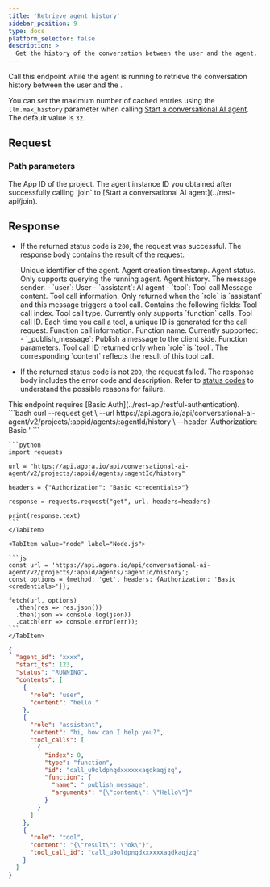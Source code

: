 ```yaml
---
title: 'Retrieve agent history'
sidebar_position: 9
type: docs
platform_selector: false
description: >
  Get the history of the conversation between the user and the agent.
---
```




<RestAPILayout>
  <LeftColumn
    title={frontMatter.title}
    method="GET"
    endpoint="https://api.agora.io/api/conversational-ai-agent/v2/projects/{appid}/agents/{agentId}/history"
  >

Call this endpoint while the agent is running to retrieve the conversation history between the user and the <Vpd k="AGENT" />.

You can set the maximum number of cached entries using the `llm.max_history` parameter when calling [Start a conversational AI agent](../rest-api/join). The default value is `32`.

## Request

### Path parameters

<PathParameter name="appid" type="string" required={true}>
  The App ID of the project.
</PathParameter>
<PathParameter name="agentId" type="string" required={true}>
  The agent instance ID you obtained after successfully calling `join` to [Start a conversational AI agent](../rest-api/join).
</PathParameter>

## Response

- If the returned status code is `200`, the request was successful. The response body contains the result of the request.

  <ParameterList title="OK">
    <Parameter name="agent_id" type="string">
      Unique identifier of the agent.
    </Parameter>
    
    <Parameter name="start_ts" type="integer">
      Agent creation timestamp.
    </Parameter>

    <Parameter name="status" type="string" possibleValues="RUNNING">
      Agent status. Only supports querying the running agent.
    </Parameter>

    <Parameter name="contents" type="array">
      Agent history.
      <Parameter name="role" type="string" possibleValues="user,assistant,tool">
        The message sender.
        - `user`: User
        - `assistant`: AI agent
        - `tool`: Tool call
      </Parameter>
      <Parameter name="content" type="string">
        Message content.
      </Parameter>
      <Parameter name="tool_calls" type="array">
        Tool call information. Only returned when the `role` is `assistant` and this message triggers a tool call. Contains the following fields:
        <Parameter name="index" type="integer">
          Tool call index.
        </Parameter>
        <Parameter name="type" type="string">
          Tool call type. Currently only supports `function` calls.
        </Parameter>
        <Parameter name="id" type="string">
          Tool call ID. Each time you call a tool, a unique ID is generated for the call request.
        </Parameter>
        <Parameter name="function" type="object">
          Function call information.
          <Parameter name="name" type="string">
            Function name. Currently supported:
            - `_publish_message`: Publish a message to the client side.
          </Parameter>
          <Parameter name="arguments" type="string">
            Function parameters.
          </Parameter>
        </Parameter>
      </Parameter>
      <Parameter name="tool_call_id" type="string">
        Tool call ID returned only when `role` is `tool`. The corresponding `content` reflects the result of this tool call.
      </Parameter>
    </Parameter>
  </ParameterList>

- If the returned status code is not `200`, the request failed. The response body includes the error code and description. Refer to [status codes](../rest-api/reference#response-status-codes) to understand the possible reasons for failure.
      
</LeftColumn>

<RightColumn>

<Section title="Authorization">
This endpoint requires [Basic Auth](../rest-api/restful-authentication).
</Section>

<Section title="Request example">

  <Tabs groupId="code-examples">
    <TabItem value="curl" label="curl" default>
      ```bash
      curl --request get \
        --url https://api.agora.io/api/conversational-ai-agent/v2/projects/:appid/agents/:agentId/history \
        --header 'Authorization: Basic <credentials>'
      ```
    </TabItem>
    <TabItem value="python" label="Python">

    ```python
    import requests

    url = "https://api.agora.io/api/conversational-ai-agent/v2/projects/:appid/agents/:agentId/history"

    headers = {"Authorization": "Basic <credentials>"}

    response = requests.request("get", url, headers=headers)

    print(response.text)
    ```
    </TabItem>

    <TabItem value="node" label="Node.js">

    ```js
    const url = 'https://api.agora.io/api/conversational-ai-agent/v2/projects/:appid/agents/:agentId/history';
    const options = {method: 'get', headers: {Authorization: 'Basic <credentials>'}};

    fetch(url, options)
      .then(res => res.json())
      .then(json => console.log(json))
      .catch(err => console.error(err));
    ```
    </TabItem>
  </Tabs>
</Section>

<Section title="Response example">

  ```json
  {
    "agent_id": "xxxx",
    "start_ts": 123,
    "status": "RUNNING",
    "contents": [
      {
        "role": "user",
        "content": "hello."
      },
      {
        "role": "assistant",
        "content": "hi, how can I help you?",
        "tool_calls": [
          {
            "index": 0,
            "type": "function",
            "id": "call_u9oldpnqdxxxxxxaqdkaqjzq",
            "function": {
              "name": "_publish_message",
              "arguments": "{\"content\": \"Hello\"}"
            }
          }
        ]
      },
      {
        "role": "tool",
        "content": "{\"result\": \"ok\"}",
        "tool_call_id": "call_u9oldpnqdxxxxxxaqdkaqjzq"
      }
    ]
  }
  ```

</Section>
</RightColumn>
</RestAPILayout>